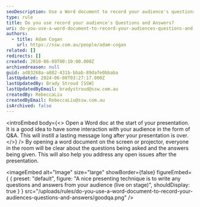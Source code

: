 ```yaml
---
seoDescription: Use a Word document to record your audience's questions and answers during presentations.
type: rule
title: Do you use record your audience's Questions and Answers?
uri: do-you-use-a-word-document-to-record-your-audiences-questions-and-answers
authors:
  - title: Adam Cogan
    url: https://ssw.com.au/people/adam-cogan
related: []
redirects: []
created: 2010-06-09T00:10:00.000Z
archivedreason: null
guid: ad83268a-a882-431b-bbab-89dafe0bbaba
lastUpdated: 2024-06-08T03:27:17.000Z
lastUpdatedBy: Brady Stroud [SSW]
lastUpdatedByEmail: bradystroud@ssw.com.au
createdBy: RebeccaLiu
createdByEmail: RebeccaLiu@ssw.com.au
isArchived: false
---
```


<introEmbed
  body={<>
Open a Word doc at the start of your presentation. It is a good idea to have some interaction with your audience in the form of Q&A. This will instill a lasting message long after your presentation is over.
  </>}
/>
By opening a word document on the screen or projector, everyone in the room will be clear about the questions being asked and the answers being given. This will also help you address any open issues after the presentation.


<imageEmbed
  alt="Image"
  size="large"
  showBorder={false}
  figureEmbed={ {
    preset: "default",
    figure: "A nice presenting technique is to write any questions and answers from your audience (live on stage)",
    shouldDisplay: true
  } }
  src="/uploads/rules/do-you-use-a-word-document-to-record-your-audiences-questions-and-answers/goodqa.png"
/>
